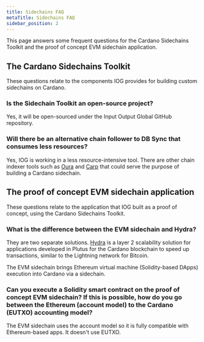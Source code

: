 ```yaml
---
title: Sidechains FAQ
metaTitle: Sidechains FAQ
sidebar_position: 2
---
```


This page answers some frequent questions for the Cardano Sidechains Toolkit and
the proof of concept EVM sidechain application.

## The Cardano Sidechains Toolkit

These questions relate to the components IOG provides for building custom
sidechains on Cardano.

### Is the Sidechain Toolkit an open-source project?

Yes, it will be open-sourced under the Input Output Global GitHub repository.

### Will there be an alternative chain follower to DB Sync that consumes less resources?

Yes, IOG is working in a less resource-intensive tool. There are other chain
indexer tools such as [Oura](https://github.com/txpipe/oura) and
[Carp](https://github.com/dcSpark/carp) that could serve the purpose of building
a Cardano sidechain.

## The proof of concept EVM sidechain application

These questions relate to the application that IOG built as a proof of concept,
using the Cardano Sidechains Toolkit.

### What is the difference between the EVM sidechain and Hydra?

They are two separate solutions.
[Hydra](https://iohk.io/en/blog/posts/2022/02/03/implementing-hydra-heads-the-first-step-towards-the-full-hydra-vision/)
is a layer 2 scalability solution for applications developed in Plutus for the
Cardano blockchain to speed up transactions, similar to the Lightning network
for Bitcoin.

The EVM sidechain brings Ethereum virtual machine (Solidity-based DApps)
execution into Cardano via a sidechain.

### Can you execute a Solidity smart contract on the proof of concept EVM sidechain? If this is possible, how do you go between the Ethereum (account model) to the Cardano (EUTXO) accounting model?

The EVM sidechain uses the account model so it is fully compatible with
Ethereum-based apps. It doesn't use EUTXO.
